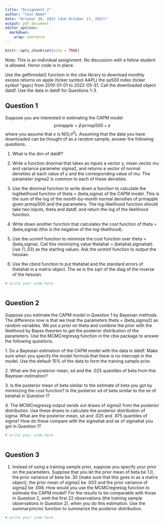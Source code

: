 ---
title: "Assignment 2"
author: "Your Name"
date: "October 10, 2022 (due October 17, 2022)"
output: pdf_document
editor_options: 
  markdown: 
    wrap: sentence
---

```{r setup, include=FALSE}
knitr::opts_chunk$set(echo = TRUE)
```

Note: This is an individual assignment.
No discussion with a fellow student is allowed.
Honor code is in place.

Use the getfinmdat() function in the cbw library to download monthly excess returns on apple (ticker symbol AAPL) the sp500 index (ticker synbol \^gspc) from 2010-01-01 to 2022-05-31.
Call the downloaded object datdf.
Use the data in datdf for Questions 1-3.

## Question 1

Suppose you are interested in estimating the CAPM model $$
\text{prmapple} = \beta \, \text{prmsp500} + e
$$ where you assume that $e$ is N(0,$\sigma^2$).
Assuming that the data you have downloaded can be thought of as a random sample, answer the following questions.

1.  What is the dim of datdf?

2.  Write a function dnormal that takes as inputs a vector y, mean vector mu and variance parameter sigma2, and returns a vector of normal densities at each value of y and the corresponding value of mu.
    The parameter sigma2 is common to each of these densities.

3.  Use the dnormal function to write down a function to calculate the loglikelihood function of theta = (beta,sigma) of the CAPM model.
    This is the sum of the log of the month-by-month normal densities of prmapple given prmsp500 and the parameters.
    The log-likelihood function should take two inputs, theta and datdf, and return the log of the likelihood function.

4.  Write down another function that calculates the cost function of theta = (beta,sigma) (this is the negative of the log-likelihood).

5.  Use the ucminf function to minimize the cost function over theta = (beta,sigma).
    Call this minimizing value thetahat = (betahat,sigmahat).
    Use (1,.03) as the starting values.
    Ask the ucminf function to output the hessian.

6.  Use the cbind function to put thetahat and the standard errors of thetahat in a matrix object.
    The se is the sqrt of the diag of the inverse of the hessian.

```{r}
# write your code here



```

## Question 2

Suppose you estimate the CAPM model in Question 1 by Bayesian methods.
The difference now is that we treat the parameters theta = (beta,sigma2) as random variables.
We put a prior on theta and combine the prior with the likelihood by Bayes theorem to get the posterior distribution of the parameters.
Use the MCMCregressg function in the cbw package to answer the following questions.

1\.
Do a Bayesian estimation of the CAPM model with the data in datdf.
Make sure when you specify the model formula that there is no intercept in the model.
Use the default 15% of the data to form the training sample prior.

2\.
What are the posterior mean, sd and the .025 quantiles of beta from this Bayesian estimation?

3\.
Is the posterior mean of beta similar to the estimate of beta you got by minimizing the cost function?
Is the posterior sd of beta similar to the se of betahat in Question 1?

4\.
The MCMCregressg output sends out draws of sigma2 from the posterior distribution.
Use these draws to calculate the posterior distribution of sigma.
What are the posterior mean, sd and .025 and .975 quantiles of sigma?
How do these compare with the sigmahat and se of sigmahat you got in Question 1?

```{r}
# write your code here



```

## Question 3

1.  Instead of using a training sample prior, suppose you specify your prior on the parameters. Suppose that you let the prior mean of beta be 1.0, the prior variance of beta be .30 (make sure that this goes in as a matrix object), the prior mean of sigma2 be .003 and the prior variance of sigma2 be .006. How would you use the MCMCregressg function to estimate the CAPM model? For the results to be comparable with those in Question 2, omit the first 22 observations (the training sample observations in Question 2), when you do this estimation. Use the summarymcmc function to summarize the posterior distribution.

```{r}
# write your code here



```
